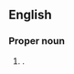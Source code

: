 {{also|Annemarie|Anne-Marie}}

==English==

===Proper noun===
{{en-proper noun}}

# {{given name|female|from=Hebrew}}.